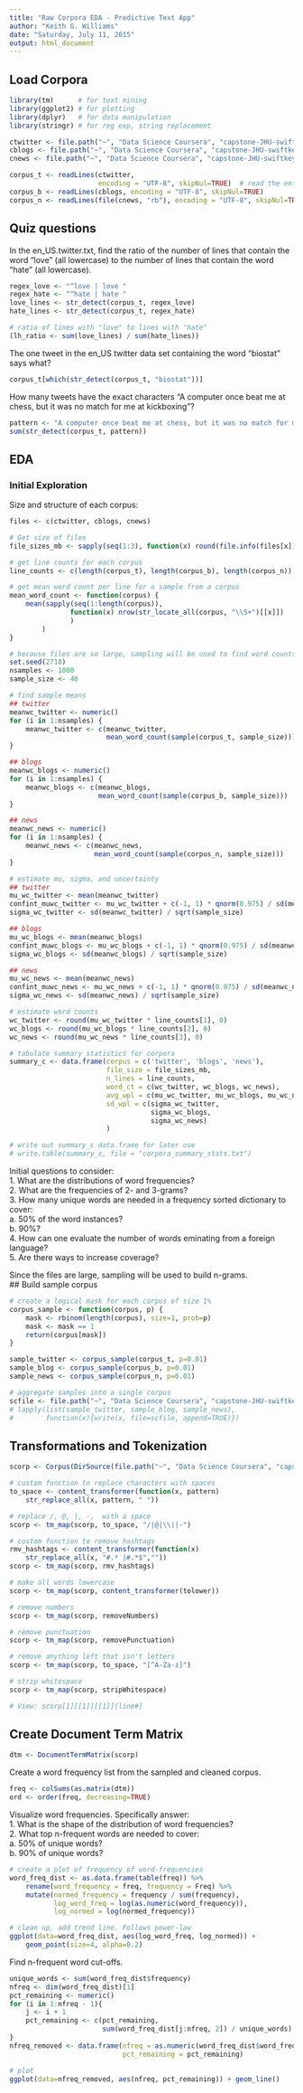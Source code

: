 ```yaml
---
title: "Raw Corpora EDA - Predictive Text App"
author: "Keith G. Williams"
date: "Saturday, July 11, 2015"
output: html_document
---
```


## Load Corpora

```r
library(tm)      # for text mining
library(ggplot2) # for plotting
library(dplyr)   # for data manipulation
library(stringr) # for reg exp, string replacement
```

```r
ctwitter <- file.path("~", "Data Science Coursera", "capstone-JHU-swiftkey", "data", "final", "en_US", "en_US.twitter.txt")
cblogs <- file.path("~", "Data Science Coursera", "capstone-JHU-swiftkey", "data", "final", "en_US", "en_US.blogs.txt")
cnews <- file.path("~", "Data Science Coursera", "capstone-JHU-swiftkey", "data", "final", "en_US", "en_US.news.txt")

corpus_t <- readLines(ctwitter, 
                      encoding = "UTF-8", skipNul=TRUE)  # read the entire file
corpus_b <- readLines(cblogs, encoding = "UTF-8", skipNul=TRUE)
corpus_n <- readLines(file(cnews, "rb"), encoding = "UTF-8", skipNul=TRUE)
```

## Quiz questions

In the en_US.twitter.txt, find the ratio of the number of lines that contain the word "love" (all lowercase) to the number of lines that contain the word "hate" (all lowercase).
```r
regex_love <- "^love | love "
regex_hate <- "^hate | hate "
love_lines <- str_detect(corpus_t, regex_love)
hate_lines <- str_detect(corpus_t, regex_hate)

# ratio of lines with "love" to lines with "hate"
(lh_ratio <- sum(love_lines) / sum(hate_lines))
```

The one tweet in the en_US twitter data set containing the word "biostat" says what?
```r
corpus_t[which(str_detect(corpus_t, "biostat"))]
```

How many tweets have the exact characters "A computer once beat me at chess, but it was no match for me at kickboxing"?
```r
pattern <- "A computer once beat me at chess, but it was no match for me at kickboxing"
sum(str_detect(corpus_t, pattern))
```

## EDA

### Initial Exploration

Size and structure of each corpus:
```r
files <- c(ctwitter, cblogs, cnews)

# Get size of files
file_sizes_mb <- sapply(seq(1:3), function(x) round(file.info(files[x])[[1]] / 1e6, 1))

# get line counts for each corpus
line_counts <- c(length(corpus_t), length(corpus_b), length(corpus_n))

# get mean word count per line for a sample from a corpus
mean_word_count <- function(corpus) {
    mean(sapply(seq(1:length(corpus)), 
               function(x) nrow(str_locate_all(corpus, "\\S+")[[x]])
               )
        )
}

# because files are so large, sampling will be used to find word counts
set.seed(2718)
nsamples <- 1000
sample_size <- 40

# find sample means
## twitter
meanwc_twitter <- numeric()
for (i in 1:nsamples) {
    meanwc_twitter <- c(meanwc_twitter, 
                        mean_word_count(sample(corpus_t, sample_size)))
}

## blogs
meanwc_blogs <- numeric()
for (i in 1:nsamples) {
    meanwc_blogs <- c(meanwc_blogs, 
                      mean_word_count(sample(corpus_b, sample_size)))
}

## news
meanwc_news <- numeric()
for (i in 1:nsamples) {
    meanwc_news <- c(meanwc_news, 
                     mean_word_count(sample(corpus_n, sample_size)))
}

# estimate mu, sigma, and uncertainty
## twitter
mu_wc_twitter <- mean(meanwc_twitter)
confint_muwc_twitter <- mu_wc_twitter + c(-1, 1) * qnorm(0.975) / sd(meanwc_twitter)
sigma_wc_twitter <- sd(meanwc_twitter) / sqrt(sample_size)

## blogs
mu_wc_blogs <- mean(meanwc_blogs)
confint_muwc_blogs <- mu_wc_blogs + c(-1, 1) * qnorm(0.975) / sd(meanwc_blogs)
sigma_wc_blogs <- sd(meanwc_blogs) / sqrt(sample_size)

## news
mu_wc_news <- mean(meanwc_news)
confint_muwc_news <- mu_wc_news + c(-1, 1) * qnorm(0.975) / sd(meanwc_news)
sigma_wc_news <- sd(meanwc_news) / sqrt(sample_size)

# estimate word counts
wc_twitter <- round(mu_wc_twitter * line_counts[1], 0)
wc_blogs <- round(mu_wc_blogs * line_counts[2], 0)
wc_news <- round(mu_wc_news * line_counts[3], 0)

# tabulate summary statistics for corpora
summary_c <- data.frame(corpus = c('twitter', 'blogs', 'news'),
                        file_size = file_sizes_mb,
                        n_lines = line_counts,
                        word_ct = c(wc_twitter, wc_blogs, wc_news),
                        avg_wpl = c(mu_wc_twitter, mu_wc_blogs, mu_wc_news),
                        sd_wpl = c(sigma_wc_twitter, 
                                   sigma_wc_blogs, 
                                   sigma_wc_news)
                        )

# write out summary_c data.frame for later use
# write.table(summary_c, file = "corpora_summary_stats.txt")
```

Initial questions to consider:  
1. What are the distributions of word frequencies?  
2. What are the frequencies of 2- and 3-grams?  
3. How many unique words are needed in a frequency sorted dictionary to cover:  
    a. 50% of the word instances?  
    b. 90%?  
4. How can one evaluate the number of words eminating from a foreign language?  
5. Are there ways to increase coverage?

Since the files are large, sampling will be used to build n-grams.  
## Build sample corpus  

```r
# create a logical mask for each corpus of size 1%
corpus_sample <- function(corpus, p) {
    mask <- rbinom(length(corpus), size=1, prob=p)
    mask <- mask == 1
    return(corpus[mask])
}

sample_twitter <- corpus_sample(corpus_t, p=0.01)
sample_blog <- corpus_sample(corpus_b, p=0.01)
sample_news <- corpus_sample(corpus_n, p=0.01)

# aggregate samples into a single corpus
scfile <- file.path("~", "Data Science Coursera", "capstone-JHU-swiftkey", "JHU-DSS-capstone", "data", "sample_corpus.txt")
# lapply(list(sample_twitter, sample_blog, sample_news), 
#        function(x){write(x, file=scfile, append=TRUE)})
```

## Transformations and Tokenization
```r
scorp <- Corpus(DirSource(file.path("~", "Data Science Coursera", "capstone-JHU-swiftkey", "JHU-DSS-capstone", "data")))

# custom function to replace characters with spaces
to_space <- content_transformer(function(x, pattern) 
    str_replace_all(x, pattern, " "))

# replace /, @, |, -,  with a space
scorp <- tm_map(scorp, to_space, "/|@|\\||-")

# custom function to remove hashtags
rmv_hashtags <- content_transformer(function(x) 
    str_replace_all(x, "#.* |#.*$",""))
scorp <- tm_map(scorp, rmv_hashtags)

# make all words lowercase
scorp <- tm_map(scorp, content_transformer(tolower))

# remove numbers
scorp <- tm_map(scorp, removeNumbers)

# remove punctuation
scorp <- tm_map(scorp, removePunctuation)

# remove anything left that isn't letters
scorp <- tm_map(scorp, to_space, "[^A-Za-z]")

# strip whitespace
scorp <- tm_map(scorp, stripWhitespace)

# View: scorp[1][[1]][[1]][line#]
```

## Create Document Term Matrix

```r
dtm <- DocumentTermMatrix(scorp)
```

Create a word frequency list from the sampled and cleaned corpus.  

```r
freq <- colSums(as.matrix(dtm))
ord <- order(freq, decreasing=TRUE)
```  

Visualize word frequencies. Specifically answer:  
1. What is the shape of the distribution of word frequencies?  
2. What top n-frequent words are needed to cover:  
    a. 50% of unique words?  
    b. 90% of unique words?  
    
```r
# create a plot of frequency of word-frequencies
word_freq_dist <- as.data.frame(table(freq)) %>% 
    rename(word_frequency = freq, frequency = Freq) %>%
    mutate(normed_frequency = frequency / sum(frequency),
           log_word_freq = log(as.numeric(word_frequency)),
           log_normed = log(normed_frequency))

# clean up, add trend line. Follows power-law
ggplot(data=word_freq_dist, aes(log_word_freq, log_normed)) + 
    geom_point(size=4, alpha=0.2)
```

Find n-frequent word cut-offs.  

```r
unique_words <- sum(word_freq_dist$frequency)
nfreq <- dim(word_freq_dist)[1]
pct_remaining <- numeric()
for (i in 1:nfreq - 1){
    j <- i + 1
    pct_remaining <- c(pct_remaining, 
                       sum(word_freq_dist[j:nfreq, 2]) / unique_words)
}
nfreq_removed <- data.frame(nfreq = as.numeric(word_freq_dist$word_frequency),
                            pct_remaining = pct_remaining)

# plot
ggplot(data=nfreq_removed, aes(nfreq, pct_remaining)) + geom_line()
```